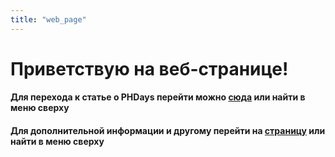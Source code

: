 ```yaml
---
title: "web_page"
---
```


# Приветствую на веб-странице!

#### Для перехода к статье о PHDays перейти можно [сюда](https://sanches23rx.github.io/My_Web_Page/about.html) или найти в меню сверху

#### Для дополнительной информации и другому перейти на [страницу](https://sanches23rx.github.io/My_Web_Page/dop.html) или найти в меню сверху
